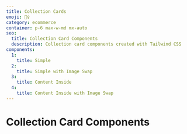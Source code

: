```yaml
---
title: Collection Cards
emoji: 🙋‍♀️
category: ecommerce
container: p-6 max-w-md mx-auto
seo:
  title: Collection Card Components
  description: Collection card components created with Tailwind CSS
components:
  1:
    title: Simple
  2:
    title: Simple with Image Swap
  3:
    title: Content Inside
  4:
    title: Content Inside with Image Swap
---
```


# Collection Card Components

<CollectionList
  componentsData={componentsData}
  componentContainer={componentContainer}
/>
